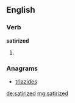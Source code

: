 ==English==

===Verb===
'''satirized'''

# {{past of|satirize}}

===Anagrams===
* [[triazides#English|triazides]]

[[de:satirized]]
[[mg:satirized]]